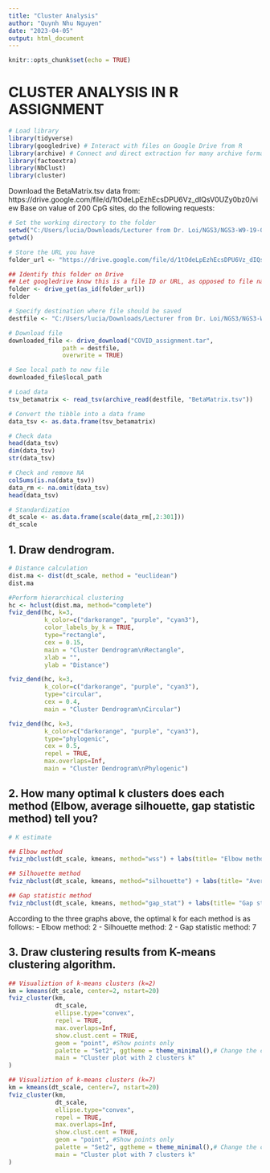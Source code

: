 ---
title: "Cluster Analysis"
author: "Quynh Nhu Nguyen"
date: "2023-04-05"
output: html_document
---

```{r setup, include=FALSE}
knitr::opts_chunk$set(echo = TRUE)
```

# **CLUSTER ANALYSIS IN R ASSIGNMENT**

```{r}
# Load library 
library(tidyverse)
library(googledrive) # Interact with files on Google Drive from R
library(archive) # Connect and direct extraction for many archive formats
library(factoextra)
library(NbClust)
library(cluster)
```

Download the BetaMatrix.tsv data from: https://drive.google.com/file/d/1tOdeLpEzhEcsDPU6Vz_dIQsV0UZy0bz0/view Base on value of 200 CpG sites, do the following requests:

```{r}
# Set the working directory to the folder
setwd("C:/Users/lucia/Downloads/Lecturer from Dr. Loi/NGS3/NGS3-W9-19-03-2023/Data")
getwd()
```

```{r}
# Store the URL you have
folder_url <- "https://drive.google.com/file/d/1tOdeLpEzhEcsDPU6Vz_dIQsV0UZy0bz0"

## Identify this folder on Drive
## Let googledrive know this is a file ID or URL, as opposed to file name
folder <- drive_get(as_id(folder_url))
folder
```

```{r}
# Specify destination where file should be saved
destfile <- "C:/Users/lucia/Downloads/Lecturer from Dr. Loi/NGS3/NGS3-W9-19-03-2023/Data/COVID_assignment.tar"

# Download file
downloaded_file <- drive_download("COVID_assignment.tar", 
               path = destfile,
               overwrite = TRUE)

# See local path to new file
downloaded_file$local_path
```
```{r}
# Load data 
tsv_betamatrix <- read_tsv(archive_read(destfile, "BetaMatrix.tsv")) 

# Convert the tibble into a data frame
data_tsv <- as.data.frame(tsv_betamatrix)

# Check data
head(data_tsv)
dim(data_tsv)
str(data_tsv)
```

```{r}
# Check and remove NA 
colSums(is.na(data_tsv))
data_rm <- na.omit(data_tsv)
head(data_tsv)
```

```{r}
# Standardization
dt_scale <- as.data.frame(scale(data_rm[,2:301]))
dt_scale
```

## 1. Draw dendrogram.

```{r}
# Distance calculation
dist.ma <- dist(dt_scale, method = "euclidean")
dist.ma
```

```{r}
#Perform hierarchical clustering
hc <- hclust(dist.ma, method="complete")
fviz_dend(hc, k=3,
          k_color=c("darkorange", "purple", "cyan3"),
          color_labels_by_k = TRUE,
          type="rectangle",
          cex = 0.15,
          main = "Cluster Dendrogram\nRectangle",
          xlab = "",
          ylab = "Distance")

fviz_dend(hc, k=3,
          k_color=c("darkorange", "purple", "cyan3"),
          type="circular",
          cex = 0.4,
          main = "Cluster Dendrogram\nCircular")

fviz_dend(hc, k=3,
          k_color=c("darkorange", "purple", "cyan3"),
          type="phylogenic",
          cex = 0.5,
          repel = TRUE,
          max.overlaps=Inf,
          main = "Cluster Dendrogram\nPhylogenic")
```

## 2. How many optimal k clusters does each method (Elbow, average silhouette, gap statistic method) tell you?

```{r}
# K estimate

## Elbow method
fviz_nbclust(dt_scale, kmeans, method="wss") + labs(title= "Elbow method")

## Silhouette method
fviz_nbclust(dt_scale, kmeans, method="silhouette") + labs(title= "Average silhouette method")

## Gap statistic method
fviz_nbclust(dt_scale, kmeans, method="gap_stat") + labs(title= "Gap statistic method")
```

According to the three graphs above, the optimal k for each method is as follows: 
- Elbow method: 2 
- Silhouette method: 2 
- Gap statistic method: 7

## 3. Draw clustering results from K-means clustering algorithm.

```{r}
## Visualiztion of k-means clusters (k=2)
km = kmeans(dt_scale, center=2, nstart=20)
fviz_cluster(km,
             dt_scale,
             ellipse.type="convex",
             repel = TRUE,
             max.overlaps=Inf,
             show.clust.cent = TRUE,
             geom = "point", #Show points only
             palette = "Set2", ggtheme = theme_minimal(),# Change the color palette and theme
             main = "Cluster plot with 2 clusters k"
)
```

```{r}
## Visualiztion of k-means clusters (k=7)
km = kmeans(dt_scale, center=7, nstart=20)
fviz_cluster(km,
             dt_scale,
             ellipse.type="convex",
             repel = TRUE,
             max.overlaps=Inf,
             show.clust.cent = TRUE,
             geom = "point", #Show points only
             palette = "Set2", ggtheme = theme_minimal(),# Change the color palette and theme
             main = "Cluster plot with 7 clusters k"
)
```
